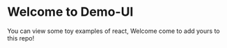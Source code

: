 
<Meta title="Welcome/Introduction" />

# Welcome to Demo-UI

You can view some toy examples of react, Welcome come to add yours to this repo!
